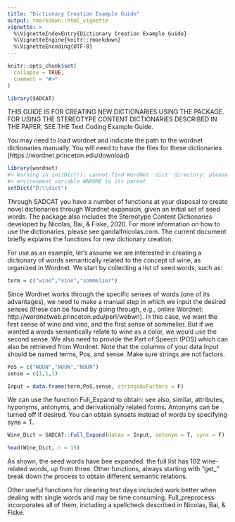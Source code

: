 ```yaml
---
title: "Dictionary Creation Example Guide"
output: rmarkdown::html_vignette
vignette: >
  %\VignetteIndexEntry{Dictionary Creation Example Guide}
  %\VignetteEngine{knitr::rmarkdown}
  %\VignetteEncoding{UTF-8}
---
```


```r
knitr::opts_chunk$set(
  collapse = TRUE,
  comment = "#>"
)
```

```r
library(SADCAT)
```

THIS GUIDE IS FOR CREATING NEW DICTIONARIES USING THE PACKAGE. FOR USING THE STEREOTYPE CONTENT DICTIONARIES DESCRIBED IN THE PAPER, SEE THE Text Coding Example Guide.


You may need to load wordnet and indicate the path to the wordnet dictionaries manually. You will need to have the files for these dictionaries (https://wordnet.princeton.edu/download)

```r
library(wordnet)
#> Warning in initDict(): cannot find WordNet 'dict' directory: please set the
#> environment variable WNHOME to its parent
setDict("D:\\dict")
```

Through SADCAT you have a number of functions at your disposal to create novel dictionaries through Wordnet expansion, given an initial set of seed words. The package also includes the Stereotype Content Dictionaries developed by Nicolas, Bai, & Fiske, 2020. For more information on how to use the dictionaries, please see gandalfnicolas.com. The current document briefly explains the functions for new dictionary creation.

For use as an example, let’s assume we are interested in creating a dictionary of words semantically related to the concept of wine, as organized in Wordnet. We start by collecting a list of seed words, such as:

```r
term = c("wine","vino","sommelier")
```

Since Wordnet works through the specific senses of words (one of its advantages), we need to make a manual step in which we input the desired senses (these can be found by going through, e.g., online Wordnet: http://wordnetweb.princeton.edu/perl/webwn). In this case, we want the first sense of wine and vino, and the first sense of sommelier. But if we wanted a words semantically relate to wine as a color, we would use the second sense. We also need to provide the Part of Speech (POS) which can also be retrieved from Wordnet. Note that the columns of your data Input should be named terms, Pos, and sense. Make sure strings are not factors.

```r
PoS = c("NOUN","NOUN","NOUN")
sense = c(1,1,1)

Input = data.frame(term,PoS,sense, stringsAsFactors = F)
```

We can use the function Full_Expand to obtain: see also, similar, attributes, hyponyms, antonyms, and derivationally related forms. Antonyms can be turned off if desired. You can obtain synsets instead of words by specifying syns = T.

```r
Wine_Dict = SADCAT::Full_Expand(datax = Input, antonym = T, syns = F)

head(Wine_Dict, n = 15)
```

As shown, the seed words have bee expanded. the full list has 102 wine-related words, up from three. Other functions, always starting with “get_” break down the process to obtain different semantic relations.

Other useful functions for cleaning text daya included work better when dealing with single words and may be time consuming. Full_preprocess incorporates all of them, including a spellcheck described in Nicolas, Bai, & Fiske.
